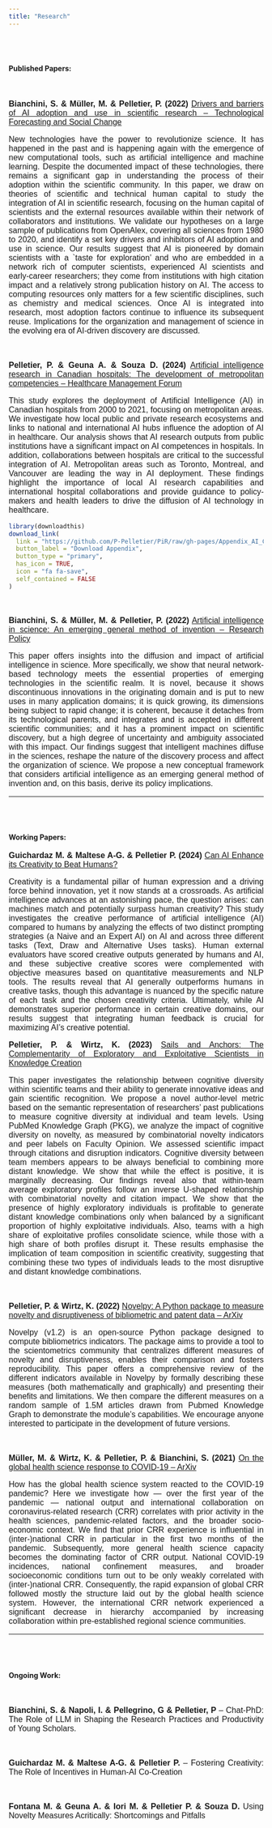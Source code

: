 ```yaml
---
title: "Research"
---
```


<style type="text/css">

h1.title {
  font-size: 38px;
  color: Dark;
  text-align: center;
}
body {
    margin: 20px; /* Adjust the margin size as needed */
}

p {
      text-align: justify;   font-size: 16px; 
    font-family: Arial, sans-serif; 
}

h1, h2, h3 {
    font-family: 'Times New Roman', serif; 
}
</style>

<br><br>

#### **Published Papers:**

<br>

**Bianchini, S. \& Müller, M. \& Pelletier, P. (2022)**  [Drivers and barriers of AI adoption and use in scientific research  -- Technological Forecasting and Social Change](https://arxiv.org/abs/2312.09843)

New technologies have the power to revolutionize science. It has happened in the past and is happening again with the emergence of new computational tools, such as artificial intelligence and machine learning. Despite the documented impact of these technologies, there remains a significant gap in understanding the process of their adoption within the scientific community. In this paper, we draw on theories of scientific and technical human capital to study the integration of AI in scientific research, focusing on the human capital of scientists and the external resources available within their network of collaborators and institutions. We validate our hypotheses on a large sample of publications from OpenAlex, covering all sciences from 1980 to 2020, and identify a set key drivers and inhibitors of AI adoption and use in science. Our results suggest that AI is pioneered by domain scientists with a `taste for exploration' and who are embedded in a network rich of computer scientists, experienced AI scientists and early-career researchers; they come from institutions with high citation impact and a relatively strong publication history on AI. The access to computing resources only matters for a few scientific disciplines, such as chemistry and medical sciences. Once AI is integrated into research, most adoption factors continue to influence its subsequent reuse. Implications for the organization and management of science in the evolving era of AI-driven discovery are discussed.

<br>

**Pelletier, P. \&  Geuna A. \& Souza D. (2024)**  [Artificial intelligence research in Canadian hospitals: The development of metropolitan competencies  -- Healthcare Management Forum](https://journals.sagepub.com/doi/abs/10.1177/08404704241271218)

This study explores the deployment of Artificial Intelligence (AI) in Canadian hospitals from 2000 to 2021, focusing on metropolitan areas. We investigate how local public and private research ecosystems and links to national and international AI hubs influence the adoption of AI in healthcare. Our analysis shows that AI research outputs from public institutions have a significant impact on AI competences in hospitals. In addition, collaborations between hospitals are critical to the successful integration of AI. Metropolitan areas such as Toronto, Montreal, and Vancouver are leading the way in AI deployment. These findings highlight the importance of local AI research capabilities and international hospital collaborations and provide guidance to policy-makers and health leaders to drive the diffusion of AI technology in healthcare.


```r
library(downloadthis)
download_link(
  link = "https://github.com/P-Pelletier/PiR/raw/gh-pages/Appendix_AI_Canada.pdf",
  button_label = "Download Appendix",
  button_type = "primary",
  has_icon = TRUE,
  icon = "fa fa-save",
  self_contained = FALSE
)
```
<br>

**Bianchini, S. \& Müller, M. \& Pelletier, P. (2022)**  [Artificial intelligence in science: An emerging general method of invention  -- Research Policy](https://www.sciencedirect.com/science/article/pii/S0048733322001275)

This paper offers insights into the diffusion and impact of artificial intelligence in science. More specifically, we show that neural network-based technology meets the essential properties of emerging technologies in the scientific realm. It is novel, because it shows discontinuous innovations in the originating domain and is put to new uses in many application domains; it is quick growing, its dimensions being subject to rapid change; it is coherent, because it detaches from its technological parents, and integrates and is accepted in different scientific communities; and it has a prominent impact on scientific discovery, but a high degree of uncertainty and ambiguity associated with this impact. Our findings suggest that intelligent machines diffuse in the sciences, reshape the nature of the discovery process and affect the organization of science. We propose a new conceptual framework that considers artificial intelligence as an emerging general method of invention and, on this basis, derive its policy implications.

----

<br><br>

#### **Working Papers:**



**Guichardaz M. \& Maltese A-G. \& Pelletier P. (2024)** [Can AI Enhance its Creativity to Beat Humans?](https://arxiv.org/abs/2409.18776)

Creativity is a fundamental pillar of human expression and a driving force behind innovation, yet it now stands at a crossroads. As artificial intelligence advances at an astonishing pace, the question arises: can machines match and potentially surpass human creativity? This study investigates the creative performance of artificial intelligence (AI) compared to humans by analyzing the effects of two distinct prompting strategies (a Naive and an Expert AI) on AI and across three different tasks (Text, Draw and Alternative Uses tasks). Human external evaluators have scored creative outputs generated by humans and AI, and these subjective creative scores were complemented with objective measures based on quantitative measurements and NLP tools. The results reveal that AI generally outperforms humans in creative tasks, though this advantage is nuanced by the specific nature of each task and the chosen creativity criteria. Ultimately, while AI demonstrates superior performance in certain creative domains, our results suggest that integrating human feedback is crucial for maximizing AI's creative potential.
<br>

**Pelletier, P. \& Wirtz, K. (2023)** [Sails and Anchors: The Complementarity of Exploratory and Exploitative Scientists in Knowledge Creation](http://arxiv.org/abs/2312.10476)

This paper investigates the relationship between cognitive diversity within scientific teams and their ability to generate innovative ideas and gain scientific recognition. We propose a novel author-level metric based on the semantic representation of researchers' past publications to measure cognitive diversity at individual and team levels. Using PubMed Knowledge Graph (PKG), we analyze the impact of cognitive diversity on novelty, as measured by combinatorial novelty indicators and peer labels on Faculty Opinion. We assessed scientific impact through citations and disruption indicators. Cognitive diversity between team members appears to be always beneficial to combining more distant knowledge. We show that while the effect is positive, it is marginally decreasing. Our findings reveal also that within-team average exploratory profiles follow an inverse U-shaped relationship with combinatorial novelty and citation impact. We show that the presence of highly exploratory individuals is profitable to generate distant knowledge combinations only when balanced by a significant proportion of highly exploitative individuals. Also, teams with a high share of exploitative profiles consolidate science, while those with a high share of both profiles disrupt it. These results emphasise the implication of team composition in scientific creativity, suggesting that combining these two types of individuals leads to the most disruptive and distant knowledge combinations. 

<br>

**Pelletier, P. \& Wirtz, K. (2022)**  [Novelpy: A Python package to measure novelty and disruptiveness of bibliometric and patent data -- ArXiv](https://arxiv.org/abs/2211.10346)

Novelpy (v1.2) is an open-source Python package designed to compute bibliometrics indicators. The package aims to provide a tool to the scientometrics community that centralizes different measures of novelty and disruptiveness, enables their comparison and fosters reproducibility. This paper offers a comprehensive review of the different indicators available in Novelpy by formally describing these measures (both mathematically and graphically) and presenting their benefits and limitations. We then compare the different measures on a random sample of 1.5M articles drawn from Pubmed Knowledge Graph to demonstrate the module's capabilities. We encourage anyone interested to participate in the development of future versions.

<br>

**Müller, M. \& Wirtz, K. \& Pelletier, P. \& Bianchini, S. (2021)**  [On the global health science response to COVID-19 -- ArXiv](https://iceanet.org/wp-content/uploads/2022/04/Mueller.pdf)

How has the global health science system reacted to the COVID-19 pandemic? Here we investigate how — over the first year of the pandemic — national output and international collaboration on coronavirus-related research (CRR) correlates with prior activity in the health sciences, pandemic-related factors, and the broader socio-economic context. We find that prior CRR experience is influential in (inter-)national CRR in particular in the first two months of the pandemic. Subsequently, more general health science capacity becomes the dominating factor of CRR output. National COVID-19 incidences, national confinement measures, and broader socioeconomic conditions turn out to be only weakly correlated with (inter-)national CRR. Consequently, the rapid expansion of global CRR followed mostly the structure laid out by the global health science system. However, the international CRR network experienced a significant decrease in hierarchy accompanied by increasing collaboration within pre-established regional science communities.

---

<br><br>

#### **Ongoing Work:**


<br>

**Bianchini, S. \&  Napoli, I. \& Pellegrino, G \& Pelletier, P** – Chat-PhD: The Role of LLM in Shaping the Research Practices and Productivity of Young Scholars.

<br>

**Guichardaz M. \& Maltese A-G. \& Pelletier P.** – Fostering Creativity: The Role of Incentives in Human-AI Co-Creation

<br>

**Fontana M. \& Geuna A. \& Iori M. \& Pelletier P. \& Souza D.** Using Novelty Measures Acritically: Shortcomings and Pitfalls

<br>
